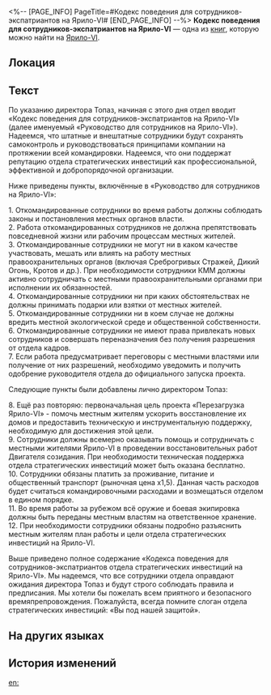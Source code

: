 <%-- [PAGE_INFO]
PageTitle=#Кодекс поведения для сотрудников-экспатриантов на Ярило-VI#
[END_PAGE_INFO] --%>
{{Дополнить}}
{{Книга Инфобокс
|id           = 251
|Название     = 
|Изображение  = Иконка Книга.png
|Мир          = Ярило-VI
|Томов        = 1
|Автор        = <!--нужно добавить-->
|Описание     = Кодекс поведения, предложенный Топаз сотрудникам для поддержания имиджа отдела стратегических инвестиций.
|Том1         = {{tx}}
|Источник1    = {{tx|Отсутствует источник}}
|Персонажи    = 
|Фракции      = 
}}
'''Кодекс поведения для сотрудников-экспатриантов на Ярило-VI''' — одна из [[Книги|книг]], которую можно найти на [[Ярило-VI]].

==Локация==
{{Отметка карты|<!--название карты-->|<!--id отметки-->}}

==Текст==
По указанию директора Топаз, начиная с этого дня отдел вводит «Кодекс поведения для сотрудников-экспатриантов на Ярило-VI» (далее именуемый «Руководство для сотрудников на Ярило-VI»). Надеемся, что штатные и внештатные сотрудники будут сохранять самоконтроль и руководствоваться принципами компании на протяжении всей командировки. Надеемся, что они поддержат репутацию отдела стратегических инвестиций как профессиональной, эффективной и добропорядочной организации.

Ниже приведены пункты, включённые в «Руководство для сотрудников на Ярило-VI»:

1. Откомандированные сотрудники во время работы должны соблюдать законы и постановления местных органов власти.<br />
2. Работа откомандированных сотрудников не должна препятствовать повседневной жизни или рабочим процессам местных жителей.<br />
3. Откомандированные сотрудники не могут ни в каком качестве участвовать, мешать или влиять на работу местных правоохранительных органов (включая Среброгривых Стражей, Дикий Огонь, Кротов и др.). При необходимости сотрудники КММ должны активно сотрудничать с местными правоохранительными органами при исполнении их обязанностей.<br />
4. Откомандированные сотрудники ни при каких обстоятельствах не должны принимать подарки или взятки от местных жителей.<br />
5. Откомандированные сотрудники ни в коем случае не должны вредить местной экологической среде и общественной собственности.<br />
6. Откомандированные сотрудники не имеют права привлекать новых сотрудников и совершать переназначения без получения разрешения от отдела кадров.<br />
7. Если работа предусматривает переговоры с местными властями или получение от них разрешений, необходимо уведомить и получить одобрение руководителя отдела до официального запуска проекта.

Следующие пункты были добавлены лично директором Топаз:

8. Ещё раз повторяю: первоначальная цель проекта «Перезагрузка Ярило-VI» - помочь местным жителям ускорить восстановление их домов и предоставить техническую и инструментальную поддержку, необходимую для достижения этой цели.<br />
9. Сотрудники должны всемерно оказывать помощь и сотрудничать с местными жителями Ярило-VI в проведении восстановительных работ Двигателя созидания. При необходимости техническая поддержка отдела стратегических инвестиций может быть оказана бесплатно.<br />
10. Сотрудники обязаны платить за проживание, питание и общественный транспорт (рыночная цена х1,5). Данная часть расходов будет считаться командировочными расходами и возмещаться отделом в едином порядке.<br />
11. Во время работы за рубежом всё оружие и боевая экипировка должны быть переданы местным властям на ответственное хранение.<br />
12. При необходимости сотрудники обязаны подробно разъяснить местным жителям план работы и цели отдела стратегических инвестиций на Ярило-VI.

Выше приведено полное содержание «Кодекса поведения для сотрудников-экспатриантов отдела стратегических инвестиций на Ярило-VI». Мы надеемся, что все сотрудники отдела оправдают ожидания директора Топаз и будут строго соблюдать правила и предписания. Мы хотели бы пожелать всем приятного и безопасного времяпрепровождения. Пожалуйста, всегда помните слоган отдела стратегических инвестиций: «Вы под нашей защитой».

==На других языках==
{{На других языках
|en   = Code of Conduct for Expatriate Employees: Jarilo-VI Edition
|zhs  = 外派员工行动准则：雅利洛-Ⅵ版
|zht  = 外派員工行為準則：雅利洛-Ⅵ版
|ja   = 出向社員行動規範：ヤリーロ-VI版
|ko   = 파견 직원 행동 규범: 야릴로-Ⅵ 버전
|es   = Código de conducta para empleados expatriados (versión de Jarilo-VI)
|fr   = Code de conduite pour les employés expatriés : Édition Jarilo-VI
|ru   = Кодекс поведения для сотрудников-экспатриантов на Ярило-VI
|th   = กฎระเบียบของเจ้าหน้าที่นอกสถานที่: ฉบับ Jarilo-Ⅵ
|vi   = Quy Tắc Ứng Xử Dành Cho Nhân Viên Công Tác: Phiên Bản Jarilo-VI
|de   = Verhaltenskodex für entsandte Mitarbeiter: Jarilo-VI-Ausgabe
|id   = Pedoman Perilaku Staf Ekspatriat: Versi Jarilo-Ⅵ
|pt   = Código de Conduta para Funcionários Expatriados: Edição de Jarilo-VI
}}

==История изменений==
{{История изменений|3.5}}

[[en:]]